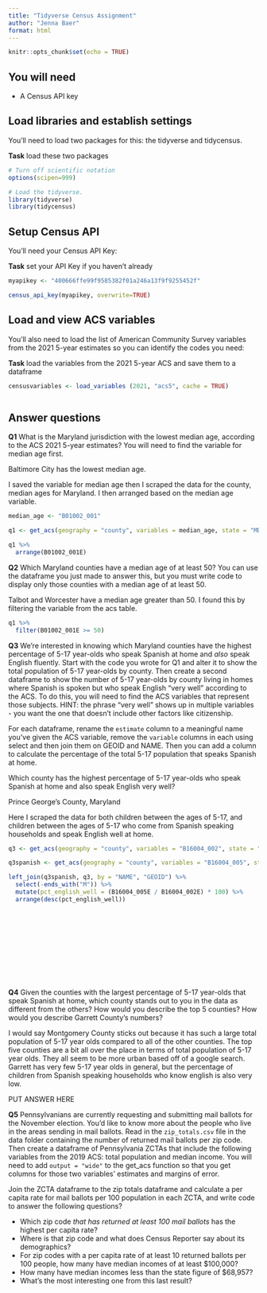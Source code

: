 ```yaml
---
title: "Tidyverse Census Assignment"
author: "Jenna Baer"
format: html
---
```


```r
knitr::opts_chunk$set(echo = TRUE)
```

## You will need

-   A Census API key

## Load libraries and establish settings

You'll need to load two packages for this: the tidyverse and tidycensus.

**Task** load these two packages

```r
# Turn off scientific notation
options(scipen=999)

# Load the tidyverse.
library(tidyverse)
library(tidycensus)
```

## Setup Census API

You'll need your Census API Key:

**Task** set your API Key if you haven't already

```r

myapikey <- "400666ffe99f9585382f01a246a13f9f9255452f"

census_api_key(myapikey, overwrite=TRUE)
```

## Load and view ACS variables

You'll also need to load the list of American Community Survey variables from the 2021 5-year estimates so you can identify the codes you need:

**Task** load the variables from the 2021 5-year ACS and save them to a dataframe

```r

censusvariables <- load_variables (2021, "acs5", cache = TRUE)



```

## Answer questions

**Q1** What is the Maryland jurisdiction with the lowest median age, according to the ACS 2021 5-year estimates? You will need to find the variable for median age first. 

Baltimore City has the lowest median age.

I saved the variable for median age then I scraped the data for the county, median ages for Maryland. I then arranged based on the median age variable.

```r

median_age <- "B01002_001"

q1 <- get_acs(geography = "county", variables = median_age, state = "MD", output = "wide")

q1 %>%
  arrange(B01002_001E)


```


**Q2** Which Maryland counties have a median age of at least 50? You can use the dataframe you just made to answer this, but you must write code to display only those counties with a median age of at least 50. 

Talbot and Worcester have a median age greater than 50. I found this by filtering the variable from the acs table.
```r

q1 %>%
  filter(B01002_001E >= 50)


```


**Q3** We're interested in knowing which Maryland counties have the highest percentage of 5-17 year-olds who speak Spanish at home and *also* speak English fluently. Start with the code you wrote for Q1 and alter it to show the total population of 5-17 year-olds by county. Then create a second dataframe to show the number of 5-17 year-olds by county living in homes where Spanish is spoken but who speak English "very well" according to the ACS. To do this, you will need to find the ACS variables that represent those subjects. HINT: the phrase "very well" shows up in multiple variables - you want the one that doesn't include other factors like citizenship.

For each dataframe, rename the `estimate` column to a meaningful name you've given the ACS variable, remove the `variable` columns in each using select and then join them on GEOID and NAME. Then you can add a column to calculate the percentage of the total 5-17 population that speaks Spanish at home.

Which county has the highest percentage of 5-17 year-olds who speak Spanish at home and also speak English very well?

Prince George's County, Maryland

Here I scraped the data for both children between the ages of 5-17, and children between the ages of 5-17 who come from Spanish speaking households and speak English well at home.
```r



q3 <- get_acs(geography = "county", variables = "B16004_002", state = "MD", output = "wide")

q3spanish <- get_acs(geography = "county", variables = "B16004_005", state = "MD", output = "wide")

left_join(q3spanish, q3, by = "NAME", "GEOID") %>%
  select(-ends_with("M")) %>%
  mutate(pct_english_well = (B16004_005E / B16004_002E) * 100) %>%
  arrange(desc(pct_english_well))
  

  










```


**Q4** Given the counties with the largest percentage of 5-17 year-olds that speak Spanish at home, which county stands out to you in the data as different from the others? How would you describe the top 5 counties? How would you describe Garrett County's numbers?

I would say Montgomery County sticks out because it has such a large total population of 5-17 year olds compared to all of the other counties. The top five counties are a bit all over the place in terms of total population of 5-17 year olds. They all seem to be more urban based off of a google search. Garrett has very few 5-17 year olds in general, but the percentage of children from Spanish speaking households who know english is also very low.

PUT ANSWER HERE



**Q5** Pennsylvanians are currently requesting and submitting mail ballots for the November election. You'd like to know more about the people who live in the areas sending in mail ballots. Read in the `zip_totals.csv` file in the data folder containing the number of returned mail ballots per zip code. Then create a dataframe of Pennsylvania ZCTAs that include the following variables from the 2019 ACS: total population and median income. You will need to add `output = "wide"` to the get_acs function so that you get columns for those two variables' estimates and margins of error.

Join the ZCTA dataframe to the zip totals dataframe and calculate a per capita rate for mail ballots per 100 population in each ZCTA, and write code to answer the following questions?

-   Which zip code *that has returned at least 100 mail ballots* has the highest per capita rate?
-   Where is that zip code and what does Census Reporter say about its demographics?
-   For zip codes with a per capita rate of at least 10 returned ballots per 100 people, how many have median incomes of at least \$100,000?
-   How many have median incomes less than the state figure of \$68,957?
-   What's the most interesting one from this last result?

```r








```


```r








```
